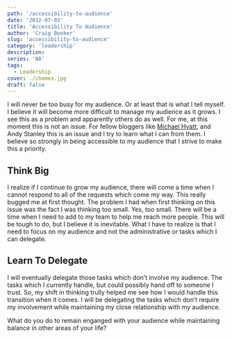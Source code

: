```yaml
---
path: '/accessibility-to-audience'
date: '2012-07-03'
title: 'Accessibility To Audience'
author: 'Craig Booker'
slug: 'accessibility-to-audience'
category: 'leadership'
description:
series: 'NA'
tags:
  - Leadership
cover: ./chemex.jpg
draft: false
---
```


I will never be too busy for my audience. Or at least that is what I tell myself. I believe it will become more difficult to manage my audience as it grows. I see this as a problem and apparently others do as well. For me, at this moment this is not an issue. For fellow bloggers like [Michael Hyatt](http://michaelhyatt.com/leadership-success-accessibility.html), and Andy Stanley this is an issue and I try to learn what I can from them. I believe so strongly in being accessible to my audience that I strive to make this a priority.

## Think Big

I realize if I continue to grow my audience, there will come a time when I cannot respond to all of the requests which come my way. This really bugged me at first thought. The problem I had when first thinking on this issue was the fact I was thinking too small. Yes, too small. There will be a time when I need to add to my team to help me reach more people. This will be tough to do, but I believe it is inevitable. What I have to realize is that I need to focus on my audience and not the administrative or tasks which I can delegate.

## Learn To Delegate

I will eventually delegate those tasks which don’t involve my audience. The tasks which I currently handle, but could possibly hand off to someone I trust. So, my shift in thinking trully helped me see how I would handle this transition when it comes. I will be delegating the tasks which don’t require my involvement while maintaining my close relationship with my audience.

What do you do to remain enganged with your audience while maintaining balance in other areas of your life?
